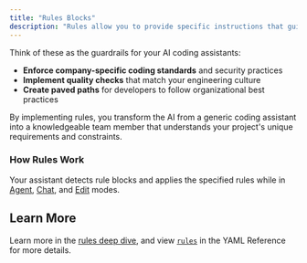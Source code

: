 ```yaml
---
title: "Rules Blocks"
description: "Rules allow you to provide specific instructions that guide how the AI assistant behaves when working with your code. Instead of the AI making assumptions about your coding standards, architecture patterns, or project-specific requirements, you can explicitly define guidelines that ensure consistent, contextually appropriate responses."
---
```


Think of these as the guardrails for your AI coding assistants:

* **Enforce company-specific coding standards** and security practices
* **Implement quality checks** that match your engineering culture
* **Create paved paths** for developers to follow organizational best practices

By implementing rules, you transform the AI from a generic coding assistant into a knowledgeable team member that understands your project's unique requirements and constraints.

### How Rules Work[​](#how-rules-work "Direct link to How Rules Work")

Your assistant detects rule blocks and applies the specified rules while in [Agent](/features/agent/quick-start), [Chat](/features/chat/quick-start), and [Edit](/features/edit/quick-start) modes.

## Learn More[​](#learn-more "Direct link to Learn More")

Learn more in the [rules deep dive](/customization/rules), and view [`rules`](/reference#rules) in the YAML Reference for more details.

